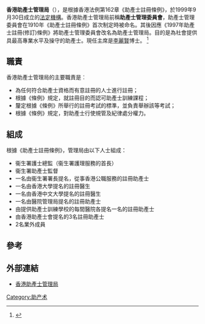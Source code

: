 '''香港助產士管理局'''（{{lang-en|'''The Midwives Council of Hong Kong'''}}），是根據香港法例第162章《助產士註冊條例》，於1999年9月30日成立的[[香港公營機構|法定機構]]。香港助產士管理局前稱'''助產士管理委員會'''，助產士管理委員會在1910年《助產士註冊條例》首次制定時被命名。其後因應《1997年助產士註冊(修訂)條例》將助產士管理委員會改名為助產士管理局。目的是為社會提供具最高專業水平及操守的助產士。現任主席是[[李麗賢|李麗賢]]博士。 <ref>{{Cite web|url=http://www.mwchk.org.hk/tc_chi/board/composition.html|title=組成及現時成員|accessdate=2018-01-21|archive-date=2018-01-21|archive-url=https://web.archive.org/web/20180121125853/http://www.mwchk.org.hk/tc_chi/board/composition.html|dead-url=no}}</ref>
{{香港公營機構基礎資訊
|中文機構名稱=香港助產士管理局
|英文機構名稱=The Midwives Council of Hong Kong 
|機構標誌=
|標誌大小=
|首長職銜=主席
|首長姓名=李麗賢博士
|副首長職銜=
|副首長姓名=
|成立年份=1999年
|法律基礎=香港法例第162章《助產士註冊條例》
|聯繫部門=
|類型=法定機構
|總部={{HK}}灣仔皇后大道東182號順豐國際中心1樓
|網站={{Official website|https://www.mwchk.org.hk/c_index.html|官方網站}}
}}

==職責==
香港助產士管理局的主要職責是︰
*為任何符合助產士資格而有意註冊的人士進行註冊；
*根據《條例》規定，就註冊目的而認可助產士訓練課程；
*釐定根據《條例》所舉行的註冊考試的標準，並負責舉辦該等考試；
*根據《條例》規定，對助產士行使規管及紀律處分權力。

==組成==
根據《助產士註冊條例》，管理局由以下人士組成：
*衞生署護士總監（衞生署護理服務的首長）
*衞生署助產士監督
*一名由衞生署署長提名，從事香港公職服務的註冊助產士
*一名由香港大學提名的註冊醫生
*一名由香港中文大學提名的註冊醫生
*一名由醫院管理局提名的註冊助產士
*由提供助產士訓練學校的每間醫院各提名一名的註冊助產士
*由香港助產士會提名的3名註冊助產士
*2名業外成員

==參考==
{{reflist}}

==外部連結==
*[https://www.mwchk.org.hk/c_index.html 香港助產士管理局]

[[Category:助产术|Category:助产术]]
{{香港公營機構}}